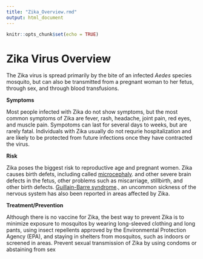 ```yaml
---
title: "Zika_Overview.rmd"
output: html_document
---
```


```r
knitr::opts_chunk$set(echo = TRUE)
```
# Zika Virus Overview
  
  The Zika virus is spread primarily by the bite of an infected *Aedes* species mosquito, but can also be transmitted from a pregnant woman to her fetus, through sex, and through blood transfusions. 
  
**Symptoms**
  
  Most people infected with Zika do not show symptoms, but the most common symptoms of Zika are fever, rash, headache, joint pain, red eyes, and muscle pain. Sympotoms can last for several days to weeks, but are rarely fatal. Individuals with Zika usually do not requrie hospitalization and are likely to be protected from future infections once they have contracted the virus. 
  
**Risk**
 
  Zika poses the biggest risk to reproductive age and pregnant women. Zika causes birth defets, including called [microcephaly][id]. and other severe brain defects in the fetus, other problems such as miscarriage, stillbirth, and other birth defects.  [Guillain-Barre syndrome][id2]., an uncommon sickness of the nervous system has also been reported in areas affected by Zika. 
  
**Treatment/Prevention**
 
  Although there is no vaccine for Zika, the best way to prevent Zika is to minimize exposure to mosquitos by wearing long-sleeved clothing and long pants, using insect repellents approved by the Environmental Protection Agency (EPA), and staying in shelters from mosquitos, such as indoors or screened in areas. Prevent sexual transmission of Zika by using condoms or abstaining from sex

[id]: https://www.cdc.gov/ncbddd/birthdefects/microcephaly.html
[id2]: https://www.cdc.gov/zika/healtheffects/gbs-qa.html

